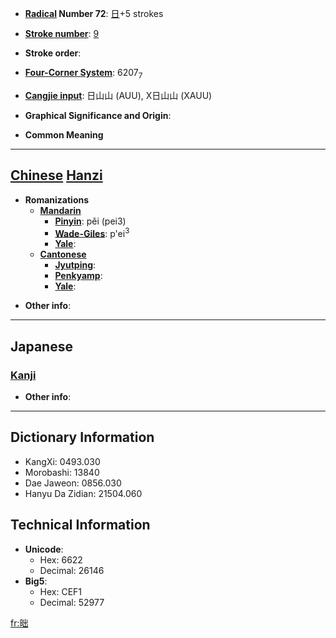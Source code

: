 * '''[[Wiktionary:Chinese radical index| Radical]] Number 72''': [[Wiktionary:Chinese radical index 日|日]]+5 strokes

* '''[[Wiktionary:Chinese total strokes index|Stroke number]]''': [[Wiktionary:Chinese total strokes index 9|9]]

* '''Stroke order''': 

* '''[[Wiktionary:Chinese four corner index|Four-Corner System]]''': 6207<sub>7</sub>

* '''[[Wiktionary:Chinese Cangjie index|Cangjie input]]''': 日山山 (AUU), X日山山 (XAUU)

* '''Graphical Significance and Origin''': 

* '''Common Meaning'''

----

== [[Chinese]] [[Hanzi]] ==

* '''Romanizations'''
** '''[[Mandarin]]'''
*** '''[[Pinyin]]''': pěi (pei3)
*** '''[[Wade-Giles]]''': p'ei<sup>3</sup>
*** '''[[Yale]]''': 
** '''[[Cantonese]]'''
*** '''[[Jyutping]]''':
*** '''[[Penkyamp]]''': 
*** '''[[Yale]]''': 

* '''Other info''': 

----

==Japanese==
===[[Kanji]]===
{{kanji|on readings=[[ほつ]] (hotsu), [[はち]] (hachi), [[はい]] (hai)|kun readings=[[よあけ]] (yoake)}}

* '''Other info''':  

----

== Dictionary Information ==

* KangXi: 0493.030
* Morobashi: 13840
* Dae Jaweon: 0856.030
* Hanyu Da Zidian: 21504.060

== Technical Information ==

* '''Unicode''':
** Hex: 6622
** Decimal: 26146
* '''Big5''':
** Hex: CEF1
** Decimal: 52977

[[fr:昢]]